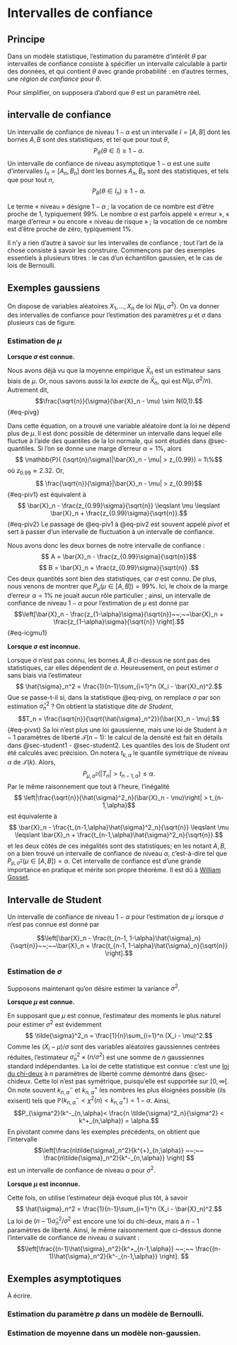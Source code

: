 # Intervalles de confiance

## Principe 

Dans un modèle statistique, l'estimation du paramètre d'intérêt $\theta$ par intervalles de confiance consiste à spécifier un intervalle calculable à partir des données, et qui contient $\theta$ avec grande probabilité : en d'autres termes, une *région de confiance* pour $\theta$. 

Pour simplifier, on supposera d'abord que $\theta$ est un paramètre réel. 

:::{#def-ic}

## intervalle de confiance

Un intervalle de confiance de niveau $1-\alpha$ est un intervalle $I = [A,B]$ dont les bornes $A,B$ sont des statistiques, et tel que pour tout $\theta$, 
$$P_\theta(\theta \in I) \geqslant 1 - \alpha.$$
Un intervalle de confiance de niveau asymptotique $1-\alpha$ est une *suite* d'intervalles $I_n = [A_n,B_n]$ dont les bornes $A_n,B_n$ sont des statistiques, et tels que pour tout $n$,
$$ P_\theta(\theta \in I_n) \geqslant 1 - \alpha.$$
:::

Le terme « niveau » désigne $1-\alpha$ ; la vocation de ce nombre est d'être proche de 1, typiquement 99%. Le nombre $\alpha$ est parfois appelé « erreur », « marge d'erreur » ou encore « niveau de risque » ; la vocation de ce nombre est d'être proche de zéro, typiquement 1%. 

Il n'y a rien d'autre à savoir sur les intervalles de confiance ; tout l'art de la chose consiste à savoir les construire. Commençons par des exemples essentiels à plusieurs titres : le cas d'un échantillon gaussien, et le cas de lois de Bernoulli.  

## Exemples gaussiens

On dispose de variables aléatoires $X_1, \dotsc, X_n$ de loi $N(\mu, \sigma^2)$. On va donner des intervalles de confiance pour l'estimation des paramètres $\mu$ et $\sigma$ dans plusieurs cas de figure. 

### Estimation de $\mu$

**Lorsque $\sigma$ est connue. **

Nous avons déjà vu que la moyenne empirique $\bar{X}_n$ est un estimateur sans biais de $\mu$. Or, nous savons aussi la loi *exacte* de $\bar{X}_n$, qui est $N(\mu, \sigma^2/n)$. Autrement dit, 
$$\frac{\sqrt{n}}{\sigma}(\bar{X}_n - \mu) \sim N(0,1).$${#eq-pivg}

Dans cette équation, on a trouvé une variable aléatoire dont la loi ne dépend plus de $\mu$. Il est donc possible de déterminer un intervalle dans lequel elle fluctue à l'aide des quantiles de la loi normale, qui sont étudiés dans @sec-quantiles. Si l'on se donne une marge d'erreur $\alpha = 1\%$, alors 
$$ \mathbb{P}( (\sqrt{n}/\sigma)|\bar{X}_n - \mu| > z_{0.99}) = 1\%$$
où $z_{0.99} \approx 2.32$. Or, 
$$ \frac{\sqrt{n}}{\sigma}|\bar{X}_n - \mu| > z_{0.99}$${#eq-piv1}
est équivalent à 
$$ \bar{X}_n - \frac{z_{0.99}\sigma}{\sqrt{n}} \leqslant \mu \leqslant \bar{X}_n + \frac{z_{0.99}\sigma}{\sqrt{n}}.$${#eq-piv2}
Le passage de @eq-piv1 à @eq-piv2 est souvent appelé *pivot* et sert à passer d'un intervalle de fluctuation à un intervalle de confiance. 

Nous avons donc les deux bornes de notre intervalle de confiance : 
$$ A = \bar{X}_n - \frac{z_{0.99}\sigma}{\sqrt{n}}$$
$$ B = \bar{X}_n + \frac{z_{0.99}\sigma}{\sqrt{n}} .$$
Ces deux quantités sont bien des statistiques, car $\sigma$ est connu. De plus, nous venons de montrer que $P_\mu(\mu \in [A,B]) = 99\%$. Ici, le choix de la marge d'erreur $\alpha = 1\%$ ne jouait aucun rôle particulier ; ainsi, un intervalle de confiance de niveau $1-\alpha$ pour l'estimation de $\mu$ est donné par
$$\left[\bar{X}_n - \frac{z_{1-\alpha}\sigma}{\sqrt{n}}~~;~~\bar{X}_n + \frac{z_{1-\alpha}\sigma}{\sqrt{n}} \right].$${#eq-icgmu1}
 


**Lorsque $\sigma$ est inconnue. **


Lorsque $\sigma$ n'est pas connu, les bornes $A,B$ ci-dessus ne sont pas des statistiques, car elles dépendent de $\sigma$. Heureusement, on peut estimer $\sigma$ sans biais via l'estimateur 
$$ \hat{\sigma}_n^2 = \frac{1}{n-1}\sum_{i=1}^n (X_i - \bar{X}_n)^2.$$
Que se passe-t-il si, dans la statistique @eq-pivg, on remplace $\sigma$ par son estimation $\hat{\sigma}_n^2$ ? On obtient la statistique dite *de Student*, 
$$T_n = \frac{\sqrt{n}}{\sqrt{\hat{\sigma}_n^2}}(\bar{X}_n - \mu).$${#eq-pivst}
Sa loi n'est plus une loi gaussienne, mais une loi de Student à $n-1$ paramètres de liberté $\mathscr{T}(n-1)$: le calcul de la densité est fait en détails dans @sec-student1 - @sec-student2. 
Les quantiles des lois de Student ont été calculés avec précision. On notera $t_{k,\alpha}$ le quantile symétrique de niveau $\alpha$ de $\mathscr{T}(k)$. Alors, 
$$ P_{\mu, \sigma^2}(|T_n|> t_{n-1,\alpha})\leqslant \alpha .$$
Par le même raisonnement que tout à l'heure, l'inégalité 
$$ \left|\frac{\sqrt{n}}{\hat{\sigma}^2_n}(\bar{X}_n - \mu)\right| > t_{n-1,\alpha}$$
est équivalente à 
$$ \bar{X}_n - \frac{t_{n-1,\alpha}\hat{\sigma}^2_n}{\sqrt{n}} \leqslant \mu \leqslant \bar{X}_n + \frac{t_{n-1,\alpha}\hat{\sigma}^2_n}{\sqrt{n}}.$$
et les deux côtés de ces inégalités sont des statistiques; en les notant $A,B$, on a bien trouvé un intervalle de confiance de niveau $\alpha$, c'est-à-dire tel que $P_{\mu,\sigma^2}(\mu \in [A,B]) = \alpha$. Cet intervalle de confiance est d'une grande importance en pratique et mérite son propre théorème. Il est dû à [William Gosset](https://en.wikipedia.org/wiki/William_Sealy_Gosset). 

:::{#thm-icg}

## Intervalle de Student

Un intervalle de confiance de niveau $1-\alpha$ pour l'estimation de $\mu$ lorsque $\sigma$ n'est pas connue est donné par

$$\left[\bar{X}_n - \frac{t_{n-1, 1-\alpha}\hat{\sigma}_n}{\sqrt{n}}~~;~~\bar{X}_n + \frac{t_{n-1, 1-\alpha}\hat{\sigma}_n}{\sqrt{n}} \right].$$
:::

### Estimation de $\sigma$

Supposons maintenant qu'on désire estimer la variance $\sigma^2$. 

**Lorsque $\mu$ est connue.**

En supposant que $\mu$ est connue, l'estimateur des moments le plus naturel pour estimer $\sigma^2$ est évidemment 
$$ \tilde{\sigma}^2_n = \frac{1}{n}\sum_{i=1}^n (X_i - \mu)^2.$$
Comme les $(X_i - \mu)/\sigma$ sont des variables aléatoires gaussiennes centrées réduites, l'estimateur $\tilde{\sigma}^2_n \times (n/ \sigma^2)$ est une somme de $n$ gaussiennes standard indépendantes. La loi de cette statistique est connue : c'est une [loi du chi-deux](https://fr.wikipedia.org/wiki/Loi_du_%CF%87%C2%B2) à $n$ paramètres de liberté comme démontré dans @sec-chideux. Cette loi n'est pas symétrique, puisqu'elle est supportée sur $[0,\infty[$. On note souvent $k^-_{n,\alpha}$ et $k^+_{n,\alpha}$ les nombres les plus éloignées possible (ils exisent) tels que $\mathbb{P}(k^-_{n,\alpha}< \chi^2(n)<k^+_{n,\alpha}) = 1-\alpha$. Ainsi, 
$$P_{\sigma^2}(k^-_{n,\alpha}< \frac{n \tilde{\sigma}^2_n}{\sigma^2} < k^+_{n,\alpha}) = \alpha.$$
En pivotant comme dans les exemples précédents, on obtient que l'intervalle 
$$\left[\frac{n\tilde{\sigma}_n^2}{k^{+}_{n,\alpha}} ~~;~~ \frac{n\tilde{\sigma}_n^2}{k^-_{n,\alpha}} \right] $$
est un intervalle de confiance de niveau $\alpha$ pour $\sigma^2$. 

**Lorsque $\mu$ est inconnue.**

Cette fois, on utilise l'estimateur déjà évoqué plus tôt, à savoir 
$$ \hat{\sigma}_n^2 = \frac{1}{n-1}\sum_{i=1}^n (X_i - \bar{X}_n)^2.$$
La loi de $(n-1)\hat{\sigma}^2_n / \sigma^2$ est encore une loi du chi-deux, mais à $n-1$ paramètres de liberté. Ainsi, le même raisonnement que ci-dessus donne l'intervalle de confiance de niveau $\alpha$ suivant : 
$$\left[\frac{(n-1)\hat{\sigma}_n^2}{k^+_{n-1,\alpha}} ~~;~~ \frac{(n-1)\hat{\sigma}_n^2}{k^-_{n-1,\alpha}} \right]. $$

## Exemples asymptotiques

À écrire. 

### Estimation du paramètre $p$ dans un modèle de Bernoulli. 

### Estimation de moyenne dans un modèle non-gaussien. 
